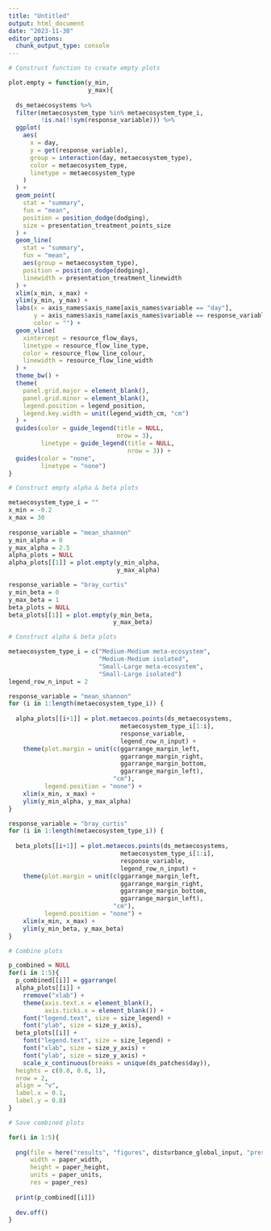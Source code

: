 ```yaml
---
title: "Untitled"
output: html_document
date: "2023-11-30"
editor_options: 
  chunk_output_type: console
---
```


```r

# Construct function to create empty plots

plot.empty = function(y_min,
                      y_max){
  
  ds_metaecosystems %>%
  filter(metaecosystem_type %in% metaecosystem_type_i,
         !is.na(!!sym(response_variable))) %>%
  ggplot(
    aes(
      x = day,
      y = get(response_variable),
      group = interaction(day, metaecosystem_type),
      color = metaecosystem_type,
      linetype = metaecosystem_type
    )
  ) +
  geom_point(
    stat = "summary",
    fun = "mean",
    position = position_dodge(dodging),
    size = presentation_treatment_points_size
  ) +
  geom_line(
    stat = "summary",
    fun = "mean",
    aes(group = metaecosystem_type),
    position = position_dodge(dodging),
    linewidth = presentation_treatment_linewidth
  ) +
  xlim(x_min, x_max) +
  ylim(y_min, y_max) +
  labs(x = axis_names$axis_name[axis_names$variable == "day"],
       y = axis_names$axis_name[axis_names$variable == response_variable],
       color = "") +
  geom_vline(
    xintercept = resource_flow_days,
    linetype = resource_flow_line_type,
    color = resource_flow_line_colour,
    linewidth = resource_flow_line_width
  ) +
  theme_bw() +
  theme(
    panel.grid.major = element_blank(),
    panel.grid.minor = element_blank(),
    legend.position = legend_position,
    legend.key.width = unit(legend_width_cm, "cm")
  ) +
  guides(color = guide_legend(title = NULL,
                              nrow = 3),
         linetype = guide_legend(title = NULL,
                                 nrow = 3)) +
  guides(color = "none", 
         linetype = "none")
}
```

```r

# Construct empty alpha & beta plots

metaecosystem_type_i = ""
x_min = -0.2
x_max = 30
  
response_variable = "mean_shannon"
y_min_alpha = 0
y_max_alpha = 2.5
alpha_plots = NULL
alpha_plots[[1]] = plot.empty(y_min_alpha,
                              y_max_alpha)

response_variable = "bray_curtis"
y_min_beta = 0
y_max_beta = 1
beta_plots = NULL
beta_plots[[1]] = plot.empty(y_min_beta,
                             y_max_beta)
```

```r

# Construct alpha & beta plots

metaecosystem_type_i = c("Medium-Medium meta-ecosystem",
                         "Medium-Medium isolated",
                         "Small-Large meta-ecosystem",
                         "Small-Large isolated")
legend_row_n_input = 2

response_variable = "mean_shannon"
for (i in 1:length(metaecosystem_type_i)) {
  
  alpha_plots[[i+1]] = plot.metaecos.points(ds_metaecosystems,
                               metaecosystem_type_i[1:i],
                               response_variable,
                               legend_row_n_input) +
    theme(plot.margin = unit(c(ggarrange_margin_left,
                               ggarrange_margin_right,
                               ggarrange_margin_bottom,
                               ggarrange_margin_left),
                             "cm"),
          legend.position = "none") +
    xlim(x_min, x_max) +
    ylim(y_min_alpha, y_max_alpha)
}

response_variable = "bray_curtis"
for (i in 1:length(metaecosystem_type_i)) {
  
  beta_plots[[i+1]] = plot.metaecos.points(ds_metaecosystems,
                               metaecosystem_type_i[1:i],
                               response_variable,
                               legend_row_n_input) +
    theme(plot.margin = unit(c(ggarrange_margin_left,
                               ggarrange_margin_right,
                               ggarrange_margin_bottom,
                               ggarrange_margin_left),
                             "cm"),
          legend.position = "none") +
    xlim(x_min, x_max) +
    ylim(y_min_beta, y_max_beta)
}
```

```r

# Combine plots

p_combined = NULL
for(i in 1:5){
  p_combined[[i]] = ggarrange(
  alpha_plots[[i]] +
    rremove("xlab") +
    theme(axis.text.x = element_blank(),
          axis.ticks.x = element_blank()) +
    font("legend.text", size = size_legend) +
    font("ylab", size = size_y_axis),
  beta_plots[[i]] +
    font("legend.text", size = size_legend) +
    font("xlab", size = size_y_axis) +
    font("ylab", size = size_y_axis) +
    scale_x_continuous(breaks = unique(ds_patches$day)),
  heights = c(0.8, 0.8, 1),
  nrow = 2,
  align = "v",
  label.x = 0.1,
  label.y = 0.8)
}
```

```r

# Save combined plots

for(i in 1:5){
  
  png(file = here("results", "figures", disturbance_global_input, "presentations", paste0(i, "_metaecos_diversity.png")),
      width = paper_width,
      height = paper_height,
      units = paper_units,
      res = paper_res)
  
  print(p_combined[[i]])
  
  dev.off()
}
```